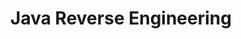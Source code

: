 ---
credit:
- Nathan Farlow
featured: false
location: Online
recording: 'https://youtu.be/4HZxEA5T7BM'
slides: java_reversing.pdf
tags:
- rev
- java
- bytecodeviewer
- deobfuscator
time_start: 2020-04-02T18:00:00.000000-05:00
title: Java Reverse Engineering
week_number: 10
---